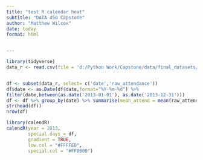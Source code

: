 ```yaml
---
title: "test R calendar heat"
subtitle: "DATA 450 Capstone"
author: "Matthew Wilcox"
date: today
format: html


---
```



```r
library(tidyverse)
data_r <- read.csv(file = 'd:/Python Work/Capstone/data/final_datasets/data_standardized.csv')


df <- subset(data_r, select= c('date','raw_attendance'))
df$date <- as.Date(df$date,format="%Y-%m-%d") %>%
filter(date,between(as.date('2013-01-01'), as.date('2013-12-31')))
df <- df %>% group_by(date) %>% summarise(mean_attend = mean(raw_attendance), .groups = 'drop') 
str(head(df))
nrow(df)
```

```r
library(calendR)
calendR(year = 2013,
        special.days = df,
        gradient = TRUE,
        low.col = "#FFFFED",
        special.col = "#FF0000")
```